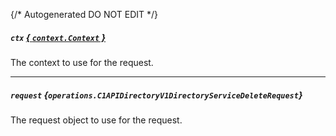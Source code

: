 {/* Autogenerated DO NOT EDIT  */}

##### `ctx` [*{ `context.Context` }*](https://pkg.go.dev/context#Context)
The context to use for the request.

---
##### `request` *{`operations.C1APIDirectoryV1DirectoryServiceDeleteRequest`}*
The request object to use for the request.
<Collapsible openLabel={Labels.showProperties} closeLabel={Labels.hideProperties}>
    <C1APIDirectoryV1DirectoryServiceDeleteRequest/>
</Collapsible>


